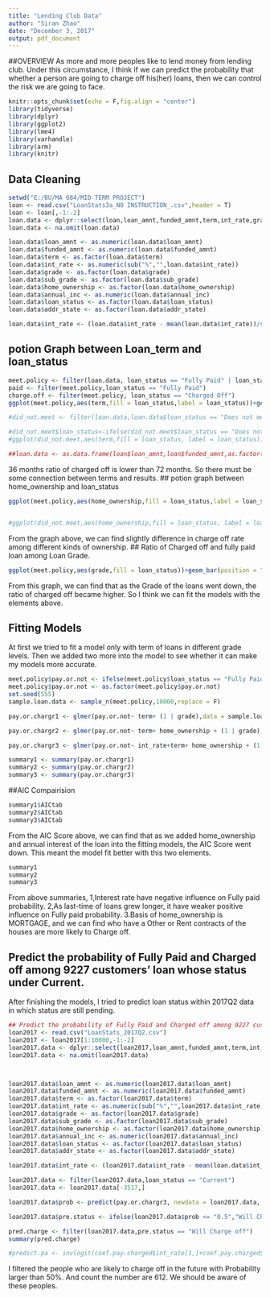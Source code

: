 ```yaml
---
title: "Lending Club Data"
author: "Siran Zhao"
date: "December 3, 2017"
output: pdf_document
---
```

##OVERVIEW
As more and more peoples like to lend money from lending club. Under this circumstance, I think if we can predict the probability that whether a person are going to charge off his(her) loans, then we can control the risk we are going to face.
```r
knitr::opts_chunk$set(echo = F,fig.align = "center")
library(tidyverse)
library(dplyr)
library(ggplot2)
library(lme4)
library(varhandle)
library(arm)
library(knitr)

```
## Data Cleaning
```r
setwd("E:/BU/MA 684/MID TERM PROJECT")
loan <- read.csv("LoanStats3a_NO INSTRUCTION_.csv",header = T)
loan <- loan[,-1:-2]
loan.data <- dplyr::select(loan,loan_amnt,funded_amnt,term,int_rate,grade,sub_grade,home_ownership,annual_inc,loan_status,addr_state)
loan.data <- na.omit(loan.data)

loan.data$loan_amnt <- as.numeric(loan.data$loan_amnt)
loan.data$funded_amnt <- as.numeric(loan.data$funded_amnt)
loan.data$term <- as.factor(loan.data$term)
loan.data$int_rate <- as.numeric(sub("%","",loan.data$int_rate))
loan.data$grade <- as.factor(loan.data$grade)
loan.data$sub_grade <- as.factor(loan.data$sub_grade)
loan.data$home_ownership <- as.factor(loan.data$home_ownership)
loan.data$annual_inc <- as.numeric(loan.data$annual_inc)
loan.data$loan_status <- as.factor(loan.data$loan_status)
loan.data$addr_state <- as.factor(loan.data$addr_state)

loan.data$int_rate <- (loan.data$int_rate - mean(loan.data$int_rate))/sd(loan.data$int_rate)


```

## potion Graph between Loan_term and loan_status

```r
meet.policy <- filter(loan.data, loan_status == "Fully Paid" | loan_status == "Charged Off")
paid <- filter(meet.policy,loan_status == "Fully Paid")
charge.off <- filter(meet.policy, loan_status == "Charged Off")
ggplot(meet.policy,aes(term,fill = loan_status,label = loan_status))+geom_bar(position = "fill",width = 0.3)

#did_not.meet <- filter(loan.data,loan.data$loan_status == "Does not meet the credit policy. Status:Fully Paid" | loan.data$loan_status == "Does not meet the credit policy. Status:Charged Off")

#did_not.meet$loan_status<-ifelse(did_not.meet$loan_status == "Does not meet the credit policy. Status:Fully Paid","Fully Paid","Charged Off")
#ggplot(did_not.meet,aes(term,fill = loan_status, label = loan_status))+geom_bar(position = "fill",width = 0.3)

##loan.data <- as.data.frame(loan$loan_amnt,loan$funded_amnt,as.factor(loan$term),loan$int_rate,as.factor(loan$grade),as.factor(loan$sub_grade),as.factor(loan$home_ownership),loan$annual_inc,as.factor(loan$loan_status),as.factor(loan$addr_state))

```
36 months ratio of charged off is lower than 72 months. So there must be some connection between terms and results.
## potion graph between home_ownership and loan_status
```r
ggplot(meet.policy,aes(home_ownership,fill = loan_status,label = loan_status))+geom_bar(position = "fill")


#ggplot(did_not.meet,aes(home_ownership,fill = loan_status, label = loan_status))+geom_bar(position = "fill")


```
From the graph above, we can find slightly difference in charge off rate among different kinds of ownership.
## Ratio of Charged off and fully paid loan among Loan Grade.
```r
ggplot(meet.policy,aes(grade,fill = loan_status))+geom_bar(position = "fill")
```
From this graph, we can find that as the Grade of the loans went down, the ratio of charged off became higher. So I think we can fit the models with the elements above.

## Fitting Models
At first we tried to fit a model only with term of loans in different grade levels. Then we added two more into the model to see whether it can make my models more accurate.
```r
meet.policy$pay.or.not <- ifelse(meet.policy$loan_status == "Fully Paid", "1", "0")
meet.policy$pay.or.not <- as.factor(meet.policy$pay.or.not)
set.seed(555)
sample.loan.data <- sample_n(meet.policy,10000,replace = F)

pay.or.chargr1 <- glmer(pay.or.not~ term+ (1 | grade),data = sample.loan.data, family = binomial(link = "logit"))

pay.or.chargr2 <- glmer(pay.or.not~ term+ home_ownership + (1 | grade),data = sample.loan.data, family = binomial(link = "logit"))

pay.or.chargr3 <- glmer(pay.or.not~ int_rate+term+ home_ownership + (1 | grade)-1,data = sample.loan.data, family = binomial(link = "logit"))

summary1 <- summary(pay.or.chargr1)
summary2 <- summary(pay.or.chargr2)
summary3 <- summary(pay.or.chargr3)

```
##AIC Compairision
```r
summary1$AICtab
summary2$AICtab
summary3$AICtab


```
From the AIC Score above, we can find that as we added home_ownership and annual interest of the loan into the fitting models, the AIC Score went down. This meant the model fit better with this two elements.

```r
summary1
summary2
summary3
```
From above summaries, 
1,Interest rate have negative influence on Fully paid probability.
2,As last-time of loans grew longer, it have weaker positive influence on Fully paid probability.
3.Basis of home_ownership is MORTGAGE, and we can find who have a Other or Rent contracts of the houses are more likely to Charge off.

## Predict the probability of Fully Paid and Charged off among 9227 customers' loan whose status under Current.
After finishing the models, I tried to predict loan status within 2017Q2 data in which status are still pending.
```r
## Predict the probability of Fully Paid and Charged off among 9227 customers' loan whose status under Current.
loan2017 <- read.csv("LoanStats_2017Q2.csv")
loan2017 <- loan2017[1:10000,-1:-2]
loan2017.data <- dplyr::select(loan2017,loan_amnt,funded_amnt,term,int_rate,grade,sub_grade,home_ownership,annual_inc,loan_status,addr_state)
loan2017.data <- na.omit(loan2017.data)



loan2017.data$loan_amnt <- as.numeric(loan2017.data$loan_amnt)
loan2017.data$funded_amnt <- as.numeric(loan2017.data$funded_amnt)
loan2017.data$term <- as.factor(loan2017.data$term)
loan2017.data$int_rate <- as.numeric(sub("%","",loan2017.data$int_rate))
loan2017.data$grade <- as.factor(loan2017.data$grade)
loan2017.data$sub_grade <- as.factor(loan2017.data$sub_grade)
loan2017.data$home_ownership <- as.factor(loan2017.data$home_ownership)
loan2017.data$annual_inc <- as.numeric(loan2017.data$annual_inc)
loan2017.data$loan_status <- as.factor(loan2017.data$loan_status)
loan2017.data$addr_state <- as.factor(loan2017.data$addr_state)

loan2017.data$int_rate <- (loan2017.data$int_rate - mean(loan.data$int_rate))/sd(loan2017.data$int_rate)

loan2017.data <- filter(loan2017.data,loan_status == "Current")
loan2017.data <- loan2017.data[-3517,]

loan2017.data$prob <- predict(pay.or.chargr3, newdata = loan2017.data, type = "response", na.action = na.omit)

loan2017.data$pre.status <- ifelse(loan2017.data$prob <= "0.5","Will Charge off" , "Will Fully Paid")

pred.charge <- filter(loan2017.data,pre.status == "Will Charge off")
summary(pred.charge)

#predict.pa <- invlogit(coef.pay.charged$int_rate[1,]+coef.pay.charged$`term 36 months`[1,]*loan2017.a36.mor$term+ loan2017.a36.mor$home_ownership + )
```
I filtered the people who are likely to charge off in the future with Probability larger than 50%. And count the number are 612. We should be aware of these peoples.

